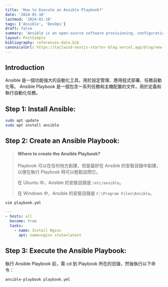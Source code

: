 ```yaml
---
title: 'How to Execute an Ansible Playbook?'
date: '2024-01-10'
lastmod: '2024-01-10'
tags: ['Ansible', 'DevOps']
draft: false
summary: 'Ansible is an open-source software provisioning, configuration management, and application-deployment tool. It runs on many Unix-like systems, and can configure both Unix-like systems as well as Microsoft Windows. It includes its own declarative language to describe system configuration. Ansible was written by Michael DeHaan and acquired by Red Hat in 2015. Ansible is agentless, temporarily connecting remotely via SSH or Windows Remote Management (allowing remote PowerShell execution) to do its tasks.'
layout: PostSimple
bibliography: references-data.bib
canonicalUrl: https://tailwind-nextjs-starter-blog.vercel.app/blog/new-features-in-v1/
---
```


## Introduction

Ansible 是一個功能強大的自動化工具，用於設定管理、應用程式部署、任務自動化等。 Ansible Playbook 是一個包含一系列任務和主機配置的文件，用於定義和執行自動化任務。

## Step 1: Install Ansible:

```bash
sudo apt update
sudo apt install ansible
```

## Step 2: Create an Ansible Playbook:

> #### Where to create the Ansible Playbook?
>
> Playbook 可以在任何地方創建，但是最好在 Ansible 的安裝目錄中創建，以便在執行 Playbook 時可以輕鬆訪問它。
>
> 在 Ubuntu 中，Ansible 的安裝目錄是 `/etc/ansible`。
>
> 在 Windows 中，Ansible 的安裝目錄是 `C:\Program Files\Ansible`。

```bash
vim playbook.yml
```

```yml
---
- hosts: all
  become: true
  tasks:
    - name: Install Nginx
      apt: name=nginx state=latest
```

## Step 3: Execute the Ansible Playbook:

執行 Ansible Playbook 前，需 cd 到 Playbook 所在的目錄，然後執行以下命令：

```bash
ansible-playbook playbook.yml
```
